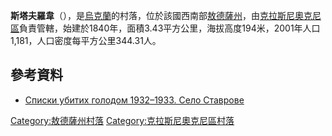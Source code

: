 {{coord|47|36|45|N|29|33|10|E|scale:30000|display=title}}

'''斯塔夫羅韋'''（{{lang-uk|Ставрове}}），是[[烏克蘭|烏克蘭]]的村落，位於該國西南部[[敖德薩州|敖德薩州]]，由[[克拉斯尼奧克尼區|克拉斯尼奧克尼區]]負責管轄，始建於1840年，面積3.43平方公里，海拔高度194米，2001年人口1,181，人口密度每平方公里344.31人。

==參考資料==
*[https://web.archive.org/web/20150131151822/http://memorialholodomors.org.ua/PDF/Odessa/%D0%9A%D1%80%D0%B0%D1%81%D0%BD%D0%BE%D0%BE%D0%BA%D0%BD%D1%8F%D0%BD%D1%81%D1%8C%D0%BA%D0%B8%D0%B9%20%D1%80%D0%B0%D0%B9%D0%BE%D0%BD.pdf  Списки убитих голодом 1932–1933. Село Ставрове]

{{DEFAULTSORT:Ставрове}}
[[Category:敖德薩州村落|Category:敖德薩州村落]]
[[Category:克拉斯尼奧克尼區村落|Category:克拉斯尼奧克尼區村落]]


{{Odessa-geo-stub}}